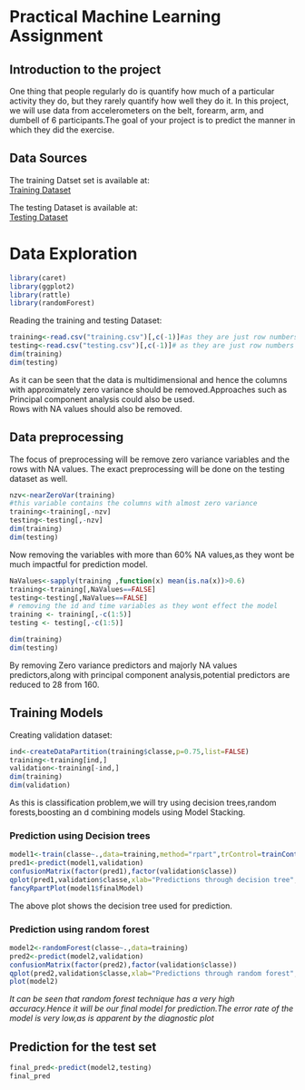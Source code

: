 # Practical Machine Learning Assignment

## Introduction to the project <br>
One thing that people regularly do is quantify how much of a particular activity they do, but they rarely quantify how well they do it. In this project, we will use data from accelerometers on the belt, forearm, arm, and dumbell of 6 participants.The goal of your project is to predict the manner in which they did the exercise.<br>

## Data Sources
The training Datset set is available at:<br>[Training Dataset](https://d396qusza40orc.cloudfront.net/predmachlearn/pml-training.csv)

The testing Dataset is available at:<br>
[Testing Dataset](https://d396qusza40orc.cloudfront.net/predmachlearn/pml-testing.csv)

# Data Exploration
```r
library(caret)
library(ggplot2)
library(rattle)
library(randomForest)
```

Reading the training and testing Dataset:<br>
```r
training<-read.csv("training.csv")[,c(-1)]#as they are just row numbers
testing<-read.csv("testing.csv")[,c(-1)]# as they are just row numbers
dim(training)
dim(testing)
```

As it can be seen that the data is multidimensional and hence the columns with approximately zero variance should be removed.Approaches such as Principal component analysis could also be used.<br>
Rows with NA values should also be removed.

## Data preprocessing<br>
The focus of preprocessing will be remove zero variance variables and the rows with NA values.
The exact preprocessing will be done on the testing dataset as well.
```r
nzv<-nearZeroVar(training)
#this variable contains the columns with almost zero variance
training<-training[,-nzv]
testing<-testing[,-nzv]
dim(training)
dim(testing)
```

Now removing the variables with more than 60% NA values,as they wont be much impactful for prediction model.<br>
```r
NaValues<-sapply(training ,function(x) mean(is.na(x))>0.6)
training<-training[,NaValues==FALSE]
testing<-testing[,NaValues==FALSE]
# removing the id and time variables as they wont effect the model
training <- training[,-c(1:5)]
testing <- testing[,-c(1:5)]

dim(training)
dim(testing)
```

By removing Zero variance predictors and majorly NA values predictors,along with principal component analysis,potential predictors are reduced to 28 from 160.

## Training Models<br>
Creating validation dataset:<br>
```r
ind<-createDataPartition(training$classe,p=0.75,list=FALSE)
training<-training[ind,]
validation<-training[-ind,]
dim(training)
dim(validation)
```

As this is classification problem,we will try using decision trees,random forests,boosting an d combining models using Model Stacking.<br>

### Prediction using Decision trees<br>
```r
model1<-train(classe~.,data=training,method="rpart",trControl=trainControl(method="cv"))
pred1<-predict(model1,validation)
confusionMatrix(factor(pred1),factor(validation$classe))
qplot(pred1,validation$classe,xlab="Predictions through decision tree",ylab="Actual values of the classe variable",geom=c("jitter"))
fancyRpartPlot(model1$finalModel)

```

The above plot shows the decision tree used for prediction.

### Prediction using random forest<br>
```r
model2<-randomForest(classe~.,data=training)
pred2<-predict(model2,validation)
confusionMatrix(factor(pred2),factor(validation$classe))
qplot(pred2,validation$classe,xlab="Predictions through random forest",ylab="Actual values of the classe variable")
plot(model2)
```

*It can be seen that random forest technique has a very high accuracy.Hence it will be our final model for prediction.The error rate of the model is very low,as is apparent by the diagnostic plot*

## Prediction for the test set<br>
```r
final_pred<-predict(model2,testing)
final_pred
```



